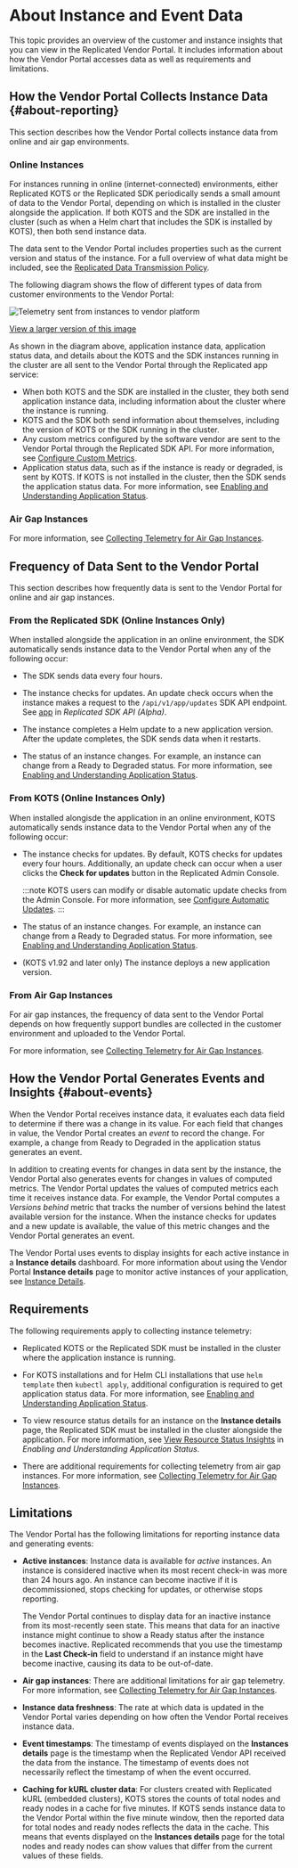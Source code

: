 
# About Instance and Event Data

This topic provides an overview of the customer and instance insights that you can view in the Replicated Vendor Portal. It includes information about how the Vendor Portal accesses data as well as requirements and limitations.  

## How the Vendor Portal Collects Instance Data {#about-reporting}

This section describes how the Vendor Portal collects instance data from online and air gap environments.

### Online Instances

For instances running in online (internet-connected) environments, either Replicated KOTS or the Replicated SDK periodically sends a small amount of data to the Vendor Portal, depending on which is installed in the cluster alongside the application. If both KOTS and the SDK are installed in the cluster (such as when a Helm chart that includes the SDK is installed by KOTS), then both send instance data.

The data sent to the Vendor Portal includes properties such as the current version and status of the instance. For a full overview of what data might be included, see the [Replicated Data Transmission Policy](https://docs.replicated.com/vendor/policies-data-transmission).

The following diagram shows the flow of different types of data from customer environments to the Vendor Portal:

![Telemetry sent from instances to vendor platform](/images/telemetry-diagram.png)

[View a larger version of this image](/images/telemetry-diagram.png)

As shown in the diagram above, application instance data, application status data, and details about the KOTS and the SDK instances running in the cluster are all sent to the Vendor Portal through the Replicated app service:
* When both KOTS and the SDK are installed in the cluster, they both send application instance data, including information about the cluster where the instance is running.
* KOTS and the SDK both send information about themselves, including the version of KOTS or the SDK running in the cluster.
* Any custom metrics configured by the software vendor are sent to the Vendor Portal through the Replicated SDK API. For more information, see [Configure Custom Metrics](/vendor/custom-metrics).
* Application status data, such as if the instance is ready or degraded, is sent by KOTS. If KOTS is not installed in the cluster, then the SDK sends the application status data. For more information, see [Enabling and Understanding Application Status](/vendor/insights-app-status).

### Air Gap Instances

<AirGapTelemetry/>

For more information, see [Collecting Telemetry for Air Gap Instances](/vendor/telemetry-air-gap).

## Frequency of Data Sent to the Vendor Portal

This section describes how frequently data is sent to the Vendor Portal for online and air gap instances.

### From the Replicated SDK (Online Instances Only)

When installed alongside the application in an online environment, the SDK automatically sends instance data to the Vendor Portal when any of the following occur:

* The SDK sends data every four hours.

* The instance checks for updates. An update check occurs when the instance makes a request to the `/api/v1/app/updates` SDK API endpoint. See [app](/reference/replicated-sdk-apis#app) in _Replicated SDK API (Alpha)_.

* The instance completes a Helm update to a new application version. After the update completes, the SDK sends data when it restarts.

* The status of an instance changes. For example, an instance can change from a Ready to Degraded status. For more information, see [Enabling and Understanding Application Status](insights-app-status).

### From KOTS (Online Instances Only)

When installed alongisde the application in an online environment, KOTS automatically sends instance data to the Vendor Portal when any of the following occur:

* The instance checks for updates. By default, KOTS checks for updates every four hours. Additionally, an update check can occur when a user clicks the **Check for updates** button in the Replicated Admin Console. 

  :::note
  KOTS users can modify or disable automatic update checks from the Admin Console. For more information, see [Configure Automatic Updates](/enterprise/updating-apps).
  :::

* The status of an instance changes. For example, an instance can change from a Ready to Degraded status. For more information, see [Enabling and Understanding Application Status](insights-app-status).

* (KOTS v1.92 and later only) The instance deploys a new application version.

### From Air Gap Instances

For air gap instances, the frequency of data sent to the Vendor Portal depends on how frequently support bundles are collected in the customer environment and uploaded to the Vendor Portal.

For more information, see [Collecting Telemetry for Air Gap Instances](/vendor/telemetry-air-gap).

## How the Vendor Portal Generates Events and Insights {#about-events}

When the Vendor Portal receives instance data, it evaluates each data field to determine if there was a change in its value. For each field that changes in value, the Vendor Portal creates an _event_ to record the change. For example, a change from Ready to Degraded in the application status generates an event.

In addition to creating events for changes in data sent by the instance, the Vendor Portal also generates events for changes in values of computed metrics. The Vendor Portal updates the values of computed metrics each time it receives instance data. For example, the Vendor Portal computes a _Versions behind_ metric that tracks the number of versions behind the latest available version for the instance. When the instance checks for updates and a new update is available, the value of this metric changes and the Vendor Portal generates an event.

The Vendor Portal uses events to display insights for each active instance in a **Instance details** dashboard. For more information about using the Vendor Portal **Instance details** page to monitor active instances of your application, see [Instance Details](instance-insights-details).

## Requirements

The following requirements apply to collecting instance telemetry:

* Replicated KOTS or the Replicated SDK must be installed in the cluster where the application instance is running. 

* For KOTS installations and for Helm CLI installations that use `helm template` then `kubectl apply`, additional configuration is required to get application status data. For more information, see [Enabling and Understanding Application Status](/vendor/insights-app-status).

* To view resource status details for an instance on the **Instance details** page, the Replicated SDK must be installed in the cluster alongside the application. For more information, see [View Resource Status Insights](insights-app-status#resource-status) in _Enabling and Understanding Application Status_.

* There are additional requirements for collecting telemetry from air gap instances. For more information, see [Collecting Telemetry for Air Gap Instances](/vendor/telemetry-air-gap).

## Limitations

The Vendor Portal has the following limitations for reporting instance data and generating events:

* **Active instances**: Instance data is available for _active_ instances. An instance is considered inactive when its most recent check-in was more than 24 hours ago. An instance can become inactive if it is decommissioned, stops checking for updates, or otherwise stops reporting.

   The Vendor Portal continues to display data for an inactive instance from its most-recently seen state. This means that data for an inactive instance might continue to show a Ready status after the instance becomes inactive. Replicated recommends that you use the timestamp in the **Last Check-in** field to understand if an instance might have become inactive, causing its data to be out-of-date.
* **Air gap instances**: There are additional limitations for air gap telemetry. For more information, see [Collecting Telemetry for Air Gap Instances](/vendor/telemetry-air-gap).  
* **Instance data freshness**: The rate at which data is updated in the Vendor Portal varies depending on how often the Vendor Portal receives instance data.
* **Event timestamps**: The timestamp of events displayed on the **Instances details** page is the timestamp when the Replicated Vendor API received the data from the instance. The timestamp of events does not necessarily reflect the timestamp of when the event occurred.
* **Caching for kURL cluster data**: For clusters created with Replicated kURL (embedded clusters), KOTS stores the counts of total nodes and ready nodes in a cache for five minutes. If KOTS sends instance data to the Vendor Portal within the five minute window, then the reported data for total nodes and ready nodes reflects the data in the cache. This means that events displayed on the **Instances details** page for the total nodes and ready nodes can show values that differ from the current values of these fields.
